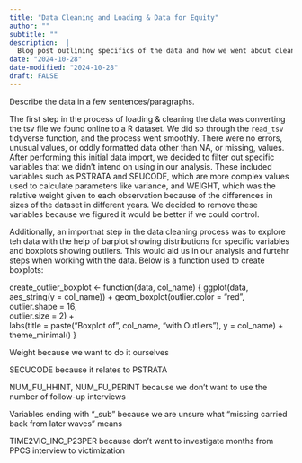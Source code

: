 ```yaml
---
title: "Data Cleaning and Loading & Data for Equity"
author: ""
subtitle: ""
description:  |
  Blog post outlining specifics of the data and how we went about cleaning it, additionally discussing the data for equity principles, as well as related article.
date: "2024-10-28"
date-modified: "2024-10-28"
draft: FALSE
---
```


Describe the data in a few sentences/paragraphs.

The first step in the process of loading & cleaning the data was converting the tsv file we found online to a R dataset. We did so through the `read_tsv` tidyverse function, and the process went smoothly. There were no errors, unusual values, or oddly formatted data other than NA, or missing, values. After performing this initial data import, we decided to filter out specific variables that we didn't intend on using in our analysis. These included variables such as PSTRATA and SEUCODE, which are more complex values used to calculate parameters like variance, and WEIGHT, which was the relative weight given to each observation because of the differences in sizes of the dataset in different years. We decided to remove these variables because we figured it would be better if we could control.

Additionally, an importnat step in the data cleaning process was to explore teh data with the help of barplot showing distributions for specific variables and boxplots showing outliers. This would aid us in our analysis and furtehr steps when working with the data. Below is a function used to create boxplots:

create_outlier_boxplot <- function(data, col_name) {
  ggplot(data, aes_string(y = col_name)) +
    geom_boxplot(outlier.color = "red",   
                 outlier.shape = 16,      
                 outlier.size = 2) +      
    labs(title = paste("Boxplot of", col_name, "with Outliers"),
         y = col_name) +
    theme_minimal()
}



Weight because we want to do it ourselves

SECUCODE because it relates to PSTRATA

NUM_FU_HHINT, NUM_FU_PERINT because we don't want to use the number of follow-up interviews

Variables ending with "_sub" because we are unsure what "missing  carried back from later waves " means

TIME2VIC_INC_P23PER because don't want to investigate months from PPCS interview to victimization
